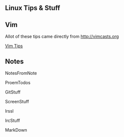 == Linux Tips & Stuff ==

== Vim ==

Allot of these tips came directly from http://vimcasts.org

[[Vim Tips]]

== Notes ==

NotesFromNote

ProemTodos

GitStuff

ScreenStuff

IrssI

IrcStuff

MarkDown
